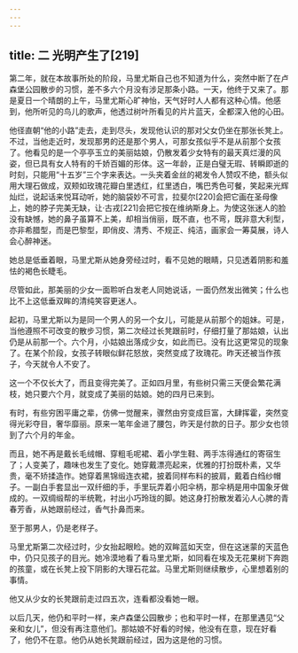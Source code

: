 ```yaml
---
---
---
```

title: 二 光明产生了[219]
---




第二年，就在本故事所处的阶段，马里尤斯自己也不知道为什么，突然中断了在卢森堡公园散步的习惯，差不多六个月没有涉足那条小路。一天，他终于又来了。那是夏日一个晴朗的上午，马里尤斯心旷神怡，天气好时人人都有这种心情。他感到，他所听见的鸟儿的歌声，他透过树叶所看见的片片蓝天，全都深入他的心田。

他径直朝“他的小路”走去，走到尽头，发现他认识的那对父女仍坐在那张长凳上。不过，当他走近时，发现那男的还是那个男人，可那女孩似乎不是从前那个女孩了。他看见的是一个亭亭玉立的美丽姑娘，仍散发着少女特有的最天真烂漫的风姿，但已具有女人特有的千娇百媚的形体。这一年龄，正是白璧无瑕、转瞬即逝的时刻，只能用“十五岁”三个字来表达。一头夹着金丝的褐发令人赞叹不绝，额头似用大理石做成，双颊如玫瑰花瓣白里透红，红里透白，嘴巴秀色可餐，笑起来光辉灿烂，说起话来悦耳动听，她的脑袋妙不可言，拉斐尔[220]会把它画在圣母像上，她的脖子完美无缺，让·古戎[221]会把它按在维纳斯身上。为使这张迷人的脸没有缺憾，她的鼻子虽算不上美，却相当俏丽，既不直，也不弯，既非意大利型，亦非希腊型，而是巴黎型，即俏皮、清秀、不规正、纯洁，画家会一筹莫展，诗人会心醉神迷。

她总是低垂着眼，马里尤斯从她身旁经过时，看不见她的眼睛，只见透着阴影和羞怯的褐色长睫毛。

尽管如此，那美丽的少女一面聆听白发老人同她说话，一面仍然发出微笑；什么也比不上这低垂双眸的清纯笑容更迷人。

起初，马里尤斯以为是同一个男人的另一个女儿，可能是从前那个的姐妹。可是，当他遵照不可改变的散步习惯，第二次经过长凳跟前时，仔细打量了那姑娘，认出仍是从前那一个。六个月，小姑娘出落成少女，如此而已。没有比这更常见的现象了。在某个阶段，女孩子转眼似鲜花怒放，突然变成了玫瑰花。昨天还被当作孩子，今天就令人不安了。

这一个不仅长大了，而且变得完美了。正如四月里，有些树只需三天便会繁花满枝，她只要六个月，就变成了美丽的姑娘。她的四月已来到。

有时，有些穷困平庸之辈，仿佛一觉醒来，骤然由穷变成巨富，大肆挥霍，突然变得光彩夺目，奢华靡丽。原来一笔年金进了腰包，昨天是付款的日子。那少女也领到了六个月的年金。

而且，她不再是戴长毛绒帽、穿粗毛呢裙、着小学生鞋、两手冻得通红的寄宿生了；人变美了，趣味也发生了变化。她穿戴漂亮起来，优雅的打扮既朴素，又华贵，毫不矫揉造作。她穿着黑锦缎连衣裙，披着同样布料的披肩，戴着白绉纱帽子。一副白手套显出一双纤细的手，手里玩弄着小阳伞柄，那伞柄是用中国象牙做成的。一双绸缎帮的半统靴，衬出小巧玲珑的脚。她这身打扮散发着沁人心脾的青春芳香，从她跟前经过，香气扑鼻而来。

至于那男人，仍是老样子。

马里尤斯第二次经过时，少女抬起眼睑。她的双眸蓝如天空，但在这迷蒙的天蓝色中，仍只见孩子的目光。她冷漠地看了看马里尤斯，如同看在埃及无花果树下奔跑的孩童，或在长凳上投下阴影的大理石花盆。马里尤斯则继续散步，心里想着别的事情。

他又从少女的长凳跟前走过四五次，连看都没看她一眼。

以后几天，他仍和平时一样，来卢森堡公园散步；也和平时一样，在那里遇见“父亲和女儿”，但没有再注意他们。那姑娘不好看的时候，他没有在意，现在好看了，他仍不在意。他仍从她长凳跟前经过，因为这是他的习惯。